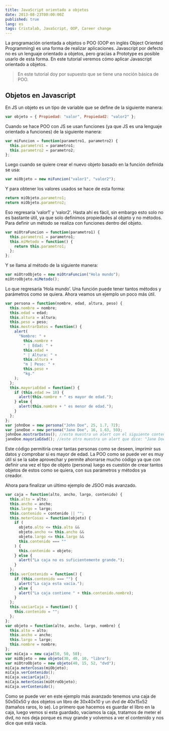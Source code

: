 ```yaml
---
title: JavaScript orientado a objetos
date: 2013-08-23T00:00:00Z
published: true
lang: es
tags: Cristalab, JavaScript, OOP, Career change
---
```


La programación orientada a objetos o POO (OOP en inglés Object Oriented Programming) es una forma de realizar aplicaciones. Javascript por defecto no es un lenguaje orientado a objetos, pero gracias a Prototype es posible usarlo de esta forma. En este tutorial veremos cómo aplicar Javascript orientado a objetos.

> En este tutorial doy por supuesto que se tiene una noción básica de POO.

## Objetos en Javascript

En JS un objeto es un tipo de variable que se define de la siguiente manera:

```js
var objeto = { Propiedad: "valor", Propiedad2: "valor2" };
```

Cuando se hace POO con JS se usan funciones (ya que JS es una lenguaje orientado a funciones) de la siguiente manera:

```js
var miFuncion = function(parametro1, parametro2) {
  this.parametro1 = parametro1;
  this.parametro2 = parametro2;
};
```

Luego cuando se quiere crear el nuevo objeto basado en la función definida se usa:

```js
var miObjeto = new miFuncion("valor1", "valor2");
```

Y para obtener los valores usados se hace de esta forma:

```js
return miObjeto.parametro1;
return miObjeto.parametro2;
```

Eso regresaría ‘valor1′ y ‘valor2′. Hasta ahí es fácil, sin embargo esto solo no es bastante útil, ya que solo definimos propiedades al objeto y no métodos. Para definir un método se realiza con funciones dentro del objeto.

```js
var miOtraFuncion = function(parametro1) {
  this.parametro1 = parametro1;
  this.miMetodo = function() {
    return this.parametro1;
  };
};
```

Y se llama al método de la siguiente manera:

```js
var miOtroObjeto = new miOtraFuncion("Hola mundo");
miOtroObjeto.miMetodo();
```

Lo que regresaría ‘Hola mundo’. Una función puede tener tantos métodos y parámetros como se quiera. Ahora veamos un ejemplo un poco más útil.

```js
var persona = function(nombre, edad, altura, peso) {
  this.nombre = nombre;
  this.edad = edad;
  this.altura = altura;
  this.peso = peso;
  this.mostrarDatos = function() {
    alert(
      "Nombre: " +
        this.nombre +
        " | Edad: " +
        this.edad +
        " | Altura: " +
        this.altura +
        "m | Peso: " +
        this.peso +
        "kg."
    );
  };
  this.mayoriaEdad = function() {
    if (this.edad >= 18) {
      alert(this.nombre + " es mayor de edad.");
    } else {
      alert(this.nombre + " es menor de edad.");
    }
  };
};
var johnDoe = new persona("John Doe", 25, 1.7, 72);
var janeDoe = new persona("Jane Doe", 16, 1.63, 59);
johnDoe.mostrarDatos(); //esto muestra un alert con el siguiente contenido: "Nombre: John Doe | Edad: 25 | Altura: 1.7 | Peso: 72kg.".
janeDoe.mayoriaEdad(); //este otro muestra un alert que dice: "Jane Doe es menor de edad.".
```

Este código permitiría crear tantas personas como se deseen, imprimir sus datos y comprobar si es mayor de edad. La POO como se puede ver es muy útil si se la sabe aprovechar y permite ahorrarse mucho código ya que con definir una vez el tipo de objeto (persona) luego es cuestión de crear tantos objetos de estos como se quiera, con sus parámetros y métodos ya creador.

Ahora para finalizar un último ejemplo de JSOO más avanzado.

```js
var caja = function(alto, ancho, largo, contenido) {
  this.alto = alto;
  this.ancho = ancho;
  this.largo = largo;
  this.contenido = contenido || "";
  this.meterCosas = function(objeto) {
    if (
      objeto.alto <= this.alto &&
      objeto.ancho <= this.ancho &&
      objeto.largo <= this.largo &&
      this.contenido === ""
    ) {
      this.contenido = objeto;
    } else {
      alert("La caja no es suficientemente grande.");
    }
  };
  this.verContenido = function() {
    if (this.contenido === "") {
      alert("La caja esta vacía.");
    } else {
      alert("La caja contiene " + this.contenido.nombre);
    }
  };
  this.vaciarCaja = function() {
    this.contenido = "";
  };
};
var objeto = function(alto, ancho, largo, nombre) {
  this.alto = alto;
  this.ancho = ancho;
  this.largo = largo;
  this.nombre = nombre;
};
var miCaja = new caja(50, 50, 50);
var miObjeto = new objeto(30, 40, 10, "libro");
var miOtroObjeto = new objeto(40, 15, 52, "dvd");
miCaja.meterCosas(miObjeto);
miCaja.verContenido();
miCaja.vaciarCaja();
miCaja.meterCosas(miOtroObjeto);
miCaja.verContenido();
```

Como se puede ver en este ejemplo más avanzado tenemos una caja de 50x50x50 y dos objetos un libro de 30x40x10 y un dvd de 40x15x52 (tamaños raros, lo se). Lo primero que hacemos es guardar el libro en la caja, luego vemos si esta guardado, vaciamos la caja, tratamos de meter el dvd, no nos deja porque es muy grande y volvemos a ver el contenido y nos dice que está vacía.
